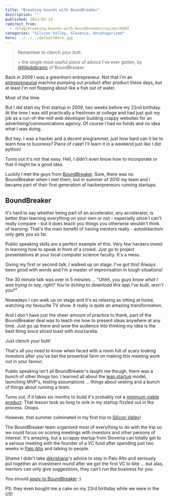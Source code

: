 ```yaml
---
title: "Breaking bounds with BoundBreaker"
description: ""
published: 2013-02-19
redirect_from:
  - /blog/breaking-bounds-with-boundbreaker/swizec/6003
categories: "Silicon Valley, Slovenia, Uncategorized"
hero: ../../../defaultHero.jpg
---
```


> Remember to clench your butt.
>
> ~ the single most useful piece of advice I've ever gotten, by [@filipdobranic](https://twitter.com/filipdobranic) of BoundBreaker

Back in 2009 I was a greenhorn entrepreneur. Not that I'm an [entrepreneurial](http://en.wikipedia.org/wiki/Entrepreneur "Entrepreneur") machine pumping out product after product these days, but at least I'm not flopping about like a fish out of water.

Most of the time.

But I did start my first startup in 2009, two weeks before my 22nd birthday. At the time I was still practically a freshman at college and had just quit my job as a run-of-the-mill web developer building crappy websites for an advertising/communications agency. Of course I had no funds and no idea what I was doing.

But hey, I was a hacker and a decent programmer, just how hard can it be to learn how to business? Piece of cake! I'll learn it in a weekend just like I did python!

Turns out it's not that easy. Hell, I didn't even know how to incorporate or that it might be a good idea.

Luckily I met the guys from [BoundBreaker](http://www.boundbreaker.org/). Sure, there was no BoundBreaker when I met them, but in summer of 2010 my team and I became part of their first generation of hackerpreneurs running startups.

## BoundBreaker

It's hard to say whether being part of an accelerator, any accelerator, is better than learning everything on your own or not - especially since I can't really compare - but it does teach you things you otherwise wouldn't think of learning. That's the main benefit of having mentors really - autodidactism only gets you so far.

Public speaking skills are a perfect example of this. Very few hackers invest in learning how to speak in front of a crowd. Just go to project presentations at your local computer science faculty. It's a mess.

Giving my first or second talk, I walked up on stage. I've got this! Always been good with words and I'm a master of improvisation in tough situations!

The 30 minute talk was over in 5 minutes ... _"Uhhh, you guys know what I was trying to say, right? You're itching to download this app I've built, aren't you?"_

Nowadays I can walk up on stage and it's as relaxing as sitting at home, watching my favourite TV show. It really is quite an amazing transformation.

And I don't have just the sheer amount of practice to thank, part of the BoundBreaker deal was to teach me how to present ideas anywhere at any time. Just go up there and wow the audience into thinking my idea is the best thing since sliced toast with mozzarella.

Just clench your butt!

That's all you need to know when faced with a room full of scary looking investors after you've bet the proverbial farm on making this meeting work out in your favour.

Public speaking isn't all BoundBreaker's taught me though, there was a bunch of other things too. I learned all about the [lean startup](http://www.startuplessonslearned.com/2008/09/lean-startup.html "Lean Startup") model, launching MVP's, testing assumptions ... things about vesting and a bunch of things about running a team.

Turns out, if it takes six months to build it's probably not a [minimum viable product](http://en.wikipedia.org/wiki/Minimum_viable_product "Minimum viable product"). That lesson took so long to sink in my startup fizzled out in the process. Ooops.

However, that summer culminated in my first trip to [Silicon Valley](<http://maps.google.com/maps?ll=37.37,-122.04&spn=1.0,1.0&q=37.37,-122.04 (Silicon%20Valley)&t=h> "Silicon Valley")!

The BoundBreaker team organised most of everything to do with the trip so we could focus on scoring meetings with investors and other persons of interest. It's amazing, but a scrappy startup from Slovenia can totally get to a serious meeting with the founder of a VC fund after spending just two weeks in [Palo Alto](<http://maps.google.com/maps?ll=37.4291666667,-122.138055556&spn=0.1,0.1&q=37.4291666667,-122.138055556 (Palo%20Alto%2C%20California)&t=h> "Palo Alto, California") and talking to people.

Shame I didn't take [@kristjanp](https://twitter.com/kristjanp)'s advice to stay in Palo Alto and seriously put together an investment round after we got the first VC to bite ... but alas, mentors can only give suggestions, they can't run the business for you.

You should [apply to BoundBreaker](http://www.boundbreaker.org/apply/) ;)

PS: they even bought me a cake on my 23rd birthday while we were in the US!

